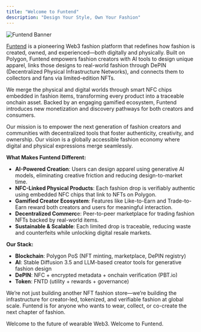 ```yaml
---
title: "Welcome to Funtend"
description: "Design Your Style, Own Your Fashion"
---
```


<img alt="Funtend Banner" classname="hidden dark:block" src="/images/large-social-banner.png" />

[Funtend](https://funtend.xyz) is a pioneering Web3 fashion platform that redefines how fashion is created, owned, and experienced—both digitally and physically. Built on Polygon, Funtend empowers fashion creators with AI tools to design unique apparel, links those designs to real-world fashion through DePIN (Decentralized Physical Infrastructure Networks), and connects them to collectors and fans via limited-edition NFTs.

We merge the physical and digital worlds through smart NFC chips embedded in fashion items, transforming every product into a traceable onchain asset. Backed by an engaging gamified ecosystem, Funtend introduces new monetization and discovery pathways for both creators and consumers.

Our mission is to empower the next generation of fashion creators and communities with decentralized tools that foster authenticity, creativity, and ownership. Our vision is a globally accessible fashion economy where digital and physical expressions merge seamlessly.

**What Makes Funtend Different:**

- **AI-Powered Creation**: Users can design apparel using generative AI models, eliminating creative friction and reducing design-to-market time.
- **NFC-Linked Physical Products**: Each fashion drop is verifiably authentic using embedded NFC chips that link to NFTs on Polygon.
- **Gamified Creator Ecosystem**: Features like Like-to-Earn and Trade-to-Earn reward both creators and users for meaningful interaction.
- **Decentralized Commerc**e: Peer-to-peer marketplace for trading fashion NFTs backed by real-world items.
- **Sustainable & Scalable**: Each limited drop is traceable, reducing waste and counterfeits while unlocking digital resale markets.

**Our Stack:**

- **Blockchain**: Polygon PoS (NFT minting, marketplace, DePIN registry)
- **AI**: Stable Diffusion 3.5 and LLM-based creator tools for generative fashion design
- **DePIN**: NFC + encrypted metadata + onchain verification (PBT.io)
- **Token**: FNTD (utility + rewards + governance)

We’re not just building another NFT fashion store—we’re building the infrastructure for creator-led, tokenized, and verifiable fashion at global scale. Funtend is for anyone who wants to wear, collect, or co-create the next chapter of fashion.

Welcome to the future of wearable Web3. Welcome to Funtend.